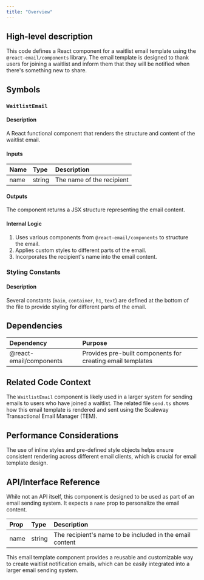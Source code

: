 ```yaml
---
title: "Overview"
---
```


## High-level description
This code defines a React component for a waitlist email template using the `@react-email/components` library. The email template is designed to thank users for joining a waitlist and inform them that they will be notified when there's something new to share.

## Symbols

### `WaitlistEmail`
#### Description
A React functional component that renders the structure and content of the waitlist email.

#### Inputs
| Name | Type | Description |
|:-----|:-----|:------------|
| name | string | The name of the recipient |

#### Outputs
The component returns a JSX structure representing the email content.

#### Internal Logic
1. Uses various components from `@react-email/components` to structure the email.
2. Applies custom styles to different parts of the email.
3. Incorporates the recipient's name into the email content.

### Styling Constants
#### Description
Several constants (`main`, `container`, `h1`, `text`) are defined at the bottom of the file to provide styling for different parts of the email.

## Dependencies
| Dependency | Purpose |
|:-----------|:--------|
| @react-email/components | Provides pre-built components for creating email templates |

## Related Code Context
The `WaitlistEmail` component is likely used in a larger system for sending emails to users who have joined a waitlist. The related file `send.ts` shows how this email template is rendered and sent using the Scaleway Transactional Email Manager (TEM).

## Performance Considerations
The use of inline styles and pre-defined style objects helps ensure consistent rendering across different email clients, which is crucial for email template design.

## API/Interface Reference
While not an API itself, this component is designed to be used as part of an email sending system. It expects a `name` prop to personalize the email content.

| Prop | Type | Description |
|:-----|:-----|:------------|
| name | string | The recipient's name to be included in the email content |

This email template component provides a reusable and customizable way to create waitlist notification emails, which can be easily integrated into a larger email sending system.